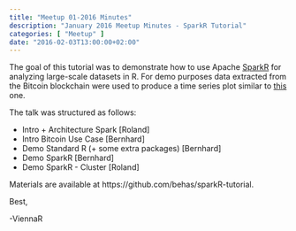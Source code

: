 ```yaml
---
title: "Meetup 01-2016 Minutes"
description: "January 2016 Meetup Minutes - SparkR Tutorial"
categories: [ "Meetup" ]
date: "2016-02-03T13:00:00+02:00"
---
```


The goal of this tutorial was to demonstrate how to use Apache [SparkR](https://spark.apache.org/docs/1.5.2/sparkr.html) for analyzing large-scale datasets in R. For demo purposes data extracted from the Bitcoin blockchain were used to produce a time series plot similar to [this](/images/blockchain_transactions.png) one.

<!--more-->

The talk was structured as follows:

- Intro + Architecture Spark [Roland]
- Intro Bitcoin Use Case [Bernhard]
- Demo Standard R (+ some extra packages) [Bernhard]
- Demo SparkR [Bernhard]
- Demo SparkR - Cluster [Roland]

Materials are available at https://github.com/behas/sparkR-tutorial.

Best,

  -ViennaR
